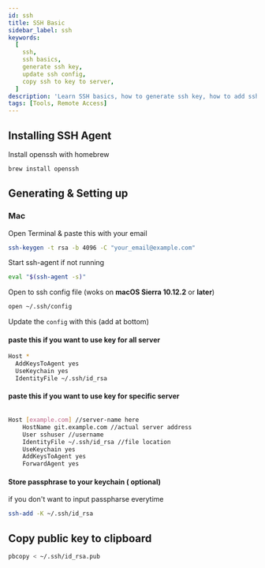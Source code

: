 ```yaml
---
id: ssh
title: SSH Basic
sidebar_label: ssh
keywords:
  [
    ssh,
    ssh basics,
    generate ssh key,
    update ssh config,
    copy ssh to key to server,
  ]
description: 'Learn SSH basics, how to generate ssh key, how to add ssh key to server.'
tags: [Tools, Remote Access]
---
```


## Installing SSH Agent

Install openssh with homebrew

```bash
brew install openssh
```

## Generating & Setting up

### Mac

Open Terminal & paste this with your email

```bash
ssh-keygen -t rsa -b 4096 -C "your_email@example.com"
```

Start ssh-agent if not running

```bash
eval "$(ssh-agent -s)"
```

Open to ssh config file (woks on **macOS Sierra 10.12.2** or **later**)

```bash
open ~/.ssh/config
```

Update the `config` with this (add at bottom)

#### paste this if you want to use key for all server

```bash
Host *
  AddKeysToAgent yes
  UseKeychain yes
  IdentityFile ~/.ssh/id_rsa
```

#### paste this if you want to use key for specific server

```bash

Host [example.com] //server-name here
	HostName git.example.com //actual server address
	User sshuser //username
	IdentityFile ~/.ssh/id_rsa //file location
	UseKeychain yes
	AddKeysToAgent yes
	ForwardAgent yes
```

#### Store passphrase to your keychain ( optional)

if you don't want to input passpharse everytime

```bash
ssh-add -K ~/.ssh/id_rsa
```

## Copy public key to clipboard

```bash
pbcopy < ~/.ssh/id_rsa.pub
```
